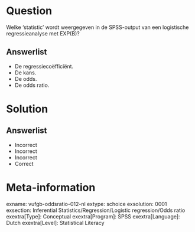 Question
========

Welke ‘statistic’ wordt weergegeven in de SPSS-output van een logistische regressieanalyse met EXP(B)?
  
Answerlist
----------
* De regressiecoëfficiënt.
* De kans.
* De odds.
* De odds ratio.

Solution
========

Answerlist
----------
* Incorrect
* Incorrect
* Incorrect
* Correct

Meta-information
================
exname: vufgb-oddsratio-012-nl
extype: schoice
exsolution: 0001
exsection: Inferential Statistics/Regression/Logistic regression/Odds ratio
exextra[Type]: Conceptual
exextra[Program]: SPSS
exextra[Language]: Dutch
exextra[Level]: Statistical Literacy
